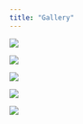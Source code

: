 ```yaml
---
title: "Gallery"
---
```




::: {layout-ncol="2"}

![](UrbanForestry.png)

![](Layoutmap.jpg)

![](streetline.png)

![](PublicTrans.png)

![](Picture.png)

:::
